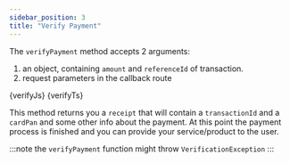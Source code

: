 ```yaml
---
sidebar_position: 3
title: "Verify Payment"
---
```



The `verifyPayment` method accepts 2 arguments:

1. an object, containing `amount` and `referenceId` of transaction.
2. request parameters in the callback route

<Tabs>
  <TabItem value="javascript" label="JavaScript" default>
    <CodeBlock className="language-js" title="index.js">
      {verifyJs}
    </CodeBlock>
  </TabItem>
  <TabItem value="typescript" label="TypeScript">
    <CodeBlock className="language-ts" title="index.ts">
      {verifyTs}
    </CodeBlock>
  </TabItem>
</Tabs>

This method returns you a `receipt` that will contain a `transactionId` and a `cardPan` and some other info about the payment.
At this point the payment process is finished and you can provide your service/product to the user.

:::note
the `verifyPayment` function might throw `VerificationException`
:::
